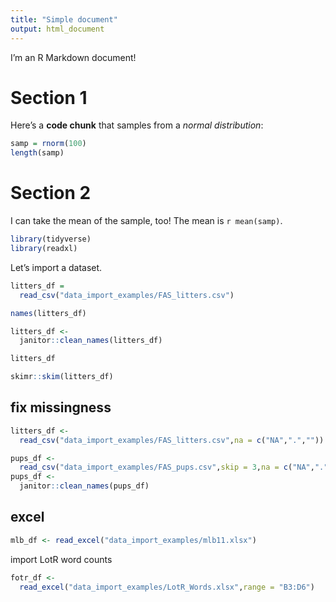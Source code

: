 ```yaml
---
title: "Simple document"
output: html_document
---
```


I'm an R Markdown document! 

# Section 1

Here's a **code chunk** that samples from 
a _normal distribution_:

```r
samp = rnorm(100)
length(samp)
```

# Section 2

I can take the mean of the sample, too!
The mean is `r mean(samp)`.

```r
library(tidyverse)
library(readxl)
```
Let's import a dataset.

```r
litters_df = 
  read_csv("data_import_examples/FAS_litters.csv")
```
```r
names(litters_df)
```

```r
litters_df <- 
  janitor::clean_names(litters_df)
```

```r
litters_df
```

```r
skimr::skim(litters_df)
```

## fix missingness

```r
litters_df <- 
  read_csv("data_import_examples/FAS_litters.csv",na = c("NA",".",""))
```
```r
pups_df <- 
  read_csv("data_import_examples/FAS_pups.csv",skip = 3,na = c("NA",".",""))
pups_df <- 
  janitor::clean_names(pups_df)
```
## excel

```r
mlb_df <- read_excel("data_import_examples/mlb11.xlsx")
```

import LotR word counts

```r
fotr_df <- 
  read_excel("data_import_examples/LotR_Words.xlsx",range = "B3:D6")
```

